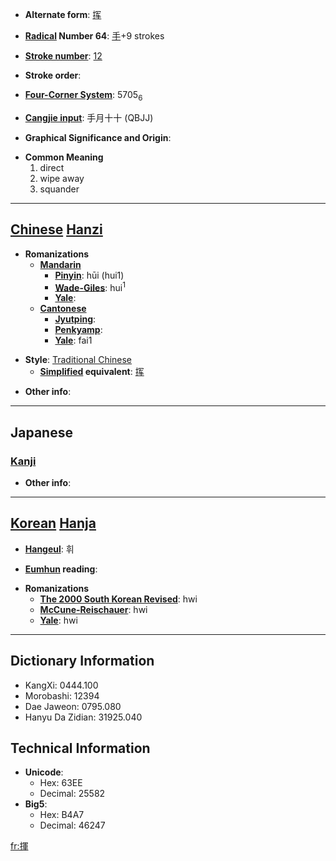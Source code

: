 * '''Alternate form''': [[挥]]

* '''[[Wiktionary:Chinese radical index| Radical]] Number 64''': [[Wiktionary:Chinese radical index 手|手]]+9 strokes

* '''[[Wiktionary:Chinese total strokes index|Stroke number]]''': [[Wiktionary:Chinese total strokes index 12|12]]

* '''Stroke order''': 

* '''[[Wiktionary:Chinese four corner index|Four-Corner System]]''': 5705<sub>6</sub>

* '''[[Wiktionary:Chinese Cangjie index|Cangjie input]]''': 手月十十 (QBJJ)

* '''Graphical Significance and Origin''': 

* '''Common Meaning'''
*#direct
*# wipe away
*# squander


----

== [[Chinese]] [[Hanzi]] ==

* '''Romanizations'''
** '''[[Mandarin]]'''
*** '''[[Pinyin]]''': hūi (hui1)
*** '''[[Wade-Giles]]''': hui<sup>1</sup>
*** '''[[Yale]]''': 
** '''[[Cantonese]]'''
*** '''[[Jyutping]]''':
*** '''[[Penkyamp]]''': 
*** '''[[Yale]]''': fai1

* '''Style''': [[Traditional Chinese]] 
** '''[[Simplified Chinese|Simplified]] equivalent''': [[挥]]

* '''Other info''': 

----

==Japanese==
===[[Kanji]]===
{{kanji|on readings=[[き]] (ki)|kun readings=[[ふるう]] (furuu)}}

* '''Other info''':  

----

== [[Korean]] [[Hanja]] ==

* '''[[Hangeul]]''': 휘

* '''[[Eumhun]] reading''': 

* '''Romanizations'''
** '''[[The 2000 South Korean Revised Romanization|The 2000 South Korean Revised]]''': hwi
** '''[[McCune-Reischauer]]''': hwi
** '''[[Yale]]''': hwi

----

== Dictionary Information ==

* KangXi: 0444.100
* Morobashi: 12394
* Dae Jaweon: 0795.080
* Hanyu Da Zidian: 31925.040

== Technical Information ==

* '''Unicode''':
** Hex: 63EE
** Decimal: 25582
* '''Big5''':
** Hex: B4A7
** Decimal: 46247

[[fr:揮]]